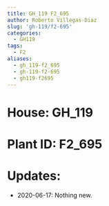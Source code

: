 ```yaml
---
title: GH_119 F2_695
author: Roberto Villegas-Diaz
slug: 'gh-119/f2-695'
categories:
  - GH119
tags:
  - F2
aliases:
  - gh_119-f2_695
  - gh-119-f2-695
  - gh119-f2695
---
```


# **House**: GH_119
# **Plant ID**: F2_695
# **Updates**: 
 - 2020-06-17: Nothing new.
